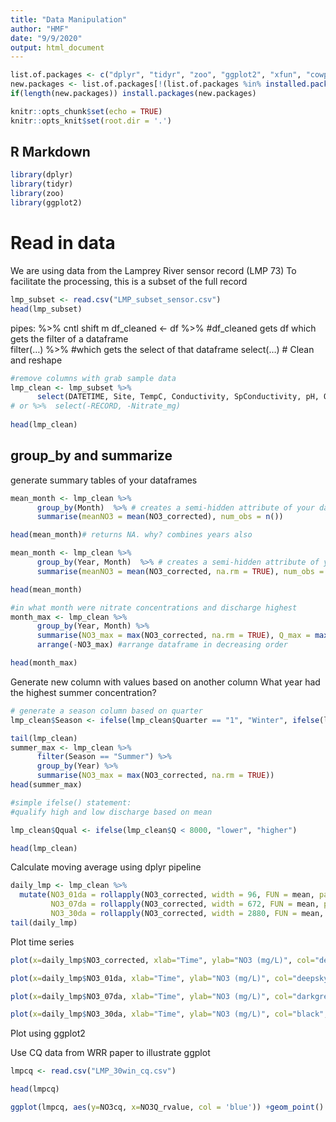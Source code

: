 ```yaml
---
title: "Data Manipulation"
author: "HMF"
date: "9/9/2020"
output: html_document
---
```


```r
list.of.packages <- c("dplyr", "tidyr", "zoo", "ggplot2", "xfun", "cowplot")
new.packages <- list.of.packages[!(list.of.packages %in% installed.packages()[,"Package"])]
if(length(new.packages)) install.packages(new.packages)

knitr::opts_chunk$set(echo = TRUE)
knitr::opts_knit$set(root.dir = '.')
```

## R Markdown

```r
library(dplyr)
library(tidyr)
library(zoo)
library(ggplot2)
```

# Read in data

We are using data from the Lamprey River sensor record (LMP 73)
To facilitate the processing, this is a subset of the full record

```r
lmp_subset <- read.csv("LMP_subset_sensor.csv") 
head(lmp_subset)

```

pipes: %>%  cntl shift m 
df_cleaned <- df %>%  #df_cleaned gets df which gets the filter of a dataframe  
              filter(...) %>%  #which gets the select of that dataframe
              select(...)
# Clean and reshape

```r
#remove columns with grab sample data
lmp_clean <- lmp_subset %>% 
      select(DATETIME, Site, TempC, Conductivity, SpConductivity, pH, ODOPerCent, ODOMGL, TurbidityFNU, Q, NO3_corrected, FDOM_corrected_QSU,ABS254_SUNA,Year,Month,Day, Quarter) 
# or %>%  select(-RECORD, -Nitrate_mg)
     
head(lmp_clean)

```

## group_by and summarize

generate summary tables of your dataframes

```r
mean_month <- lmp_clean %>% 
      group_by(Month)  %>% # creates a semi-hidden attribute of your dataframe
      summarise(meanNO3 = mean(NO3_corrected), num_obs = n())

head(mean_month)# returns NA. why? combines years also

mean_month <- lmp_clean %>% 
      group_by(Year, Month)  %>% # creates a semi-hidden attribute of your dataframe
      summarise(meanNO3 = mean(NO3_corrected, na.rm = TRUE), num_obs = n())

head(mean_month)

#in what month were nitrate concentrations and discharge highest
month_max <- lmp_clean %>% 
      group_by(Year, Month) %>% 
      summarise(NO3_max = max(NO3_corrected, na.rm = TRUE), Q_max = max(Q, na.rm=TRUE)) %>% 
      arrange(-NO3_max) #arrange dataframe in decreasing order

head(month_max)

```


Generate new column with values based on another column
What year had the highest summer concentration?

```r
# generate a season column based on quarter
lmp_clean$Season <- ifelse(lmp_clean$Quarter == "1", "Winter", ifelse(lmp_clean$Quarter == "2", "Spring", ifelse(lmp_clean$Quarter == "3", "Summer", "Fall")))

tail(lmp_clean)
summer_max <- lmp_clean %>% 
      filter(Season == "Summer") %>% 
      group_by(Year) %>% 
      summarise(NO3_max = max(NO3_corrected, na.rm = TRUE)) 
head(summer_max)

#simple ifelse() statement: 
#qualify high and low discharge based on mean

lmp_clean$Qqual <- ifelse(lmp_clean$Q < 8000, "lower", "higher")

head(lmp_clean)

```

Calculate moving average using dplyr pipeline

```r
daily_lmp <- lmp_clean %>%
  mutate(NO3_01da = rollapply(NO3_corrected, width = 96, FUN = mean, partial = 48),
         NO3_07da = rollapply(NO3_corrected, width = 672, FUN = mean, partial = 48),
         NO3_30da = rollapply(NO3_corrected, width = 2880, FUN = mean, partial = 48))
tail(daily_lmp)

```

Plot time series

```r
plot(x=daily_lmp$NO3_corrected, xlab="Time", ylab="NO3 (mg/L)", col="deepskyblue", type="l") 

plot(x=daily_lmp$NO3_01da, xlab="Time", ylab="NO3 (mg/L)", col="deepskyblue", type="l", main="Daily moving average") 

plot(x=daily_lmp$NO3_07da, xlab="Time", ylab="NO3 (mg/L)", col="darkgreen", type="l", main="Weekly moving average")

plot(x=daily_lmp$NO3_30da, xlab="Time", ylab="NO3 (mg/L)", col="black", type="l", main="Monthly moving average")

```

Plot using ggplot2

Use CQ data from WRR paper to illustrate ggplot
```r
lmpcq <- read.csv("LMP_30win_cq.csv")

head(lmpcq)


```

```r
ggplot(lmpcq, aes(y=NO3cq, x=NO3Q_rvalue, col = 'blue')) +geom_point()

```


```r

```

